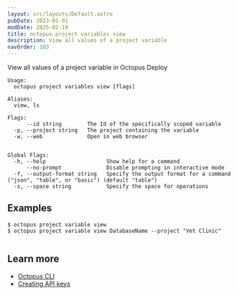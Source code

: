 ```yaml
---
layout: src/layouts/Default.astro
pubDate: 2023-01-01
modDate: 2025-02-19
title: octopus project variables view
description: View all values of a project variable
navOrder: 103
---
```


View all values of a project variable in Octopus Deploy

```
Usage:
  octopus project variables view [flags]

Aliases:
  view, ls

Flags:
      --id string        The Id of the specifically scoped variable
  -p, --project string   The project containing the variable
  -w, --web              Open in web browser


Global Flags:
  -h, --help                   Show help for a command
      --no-prompt              Disable prompting in interactive mode
  -f, --output-format string   Specify the output format for a command ("json", "table", or "basic") (default "table")
  -s, --space string           Specify the space for operations

```

## Examples

<SamplesInstance />

```
$ octopus project variable view
$ octopus project variable view DatabaseName --project "Vet Clinic" 


```

## Learn more

- [Octopus CLI](/docs/octopus-rest-api/cli)
- [Creating API keys](/docs/octopus-rest-api/how-to-create-an-api-key)